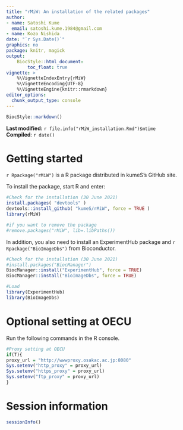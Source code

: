 ```yaml
---
title: "rMiW: An installation of the related packages"
author: 
- name: Satoshi Kume
  email: satoshi.kume.1984@gmail.com
- name: Kozo Nishida
date: "`r Sys.Date()`"
graphics: no
package: knitr, magick
output:
    BiocStyle::html_document:
        toc_float: true
vignette: >
    %\VignetteIndexEntry{rMiW}
    %\VignetteEncoding{UTF-8}
    %\VignetteEngine{knitr::rmarkdown}
editor_options: 
  chunk_output_type: console
---
```


```r
BiocStyle::markdown()
```

**Last modified:** `r file.info("rMiW_installation.Rmd")$mtime`<br />
**Compiled**: `r date()`

# Getting started

`r Rpackage("rMiW")` is a R package distributed in kumeS's GitHub site.

To install the package, start R and enter:

```r
#Check for the installation (30 June 2021)
install.packages( "devtools" )
devtools::install_github( "kumeS/rMiW", force = TRUE )
library(rMiW)

#if you want to remove the package
#remove.packages("rMiW", lib=.libPaths())

```

In addition, you also need to install an ExperimentHub package and 
`r Rpackage("BioImageDbs")` from Bioconductor.

```r
#Check for the installation (30 June 2021)
#install.packages("BiocManager")
BiocManager::install("ExperimentHub", force = TRUE)
BiocManager::install("BioImageDbs", force = TRUE)

#Load
library(ExperimentHub)
library(BioImageDbs)

```

# Optional setting at OECU

Run the following commands in the R console.

```r
#Proxy setting at OECU
if(T){
proxy_url = "http://wwwproxy.osakac.ac.jp:8080"
Sys.setenv("http_proxy" = proxy_url)
Sys.setenv("https_proxy" = proxy_url)
Sys.setenv("ftp_proxy" = proxy_url)
}

```

# Session information {.unnumbered}
```r
sessionInfo()
```


